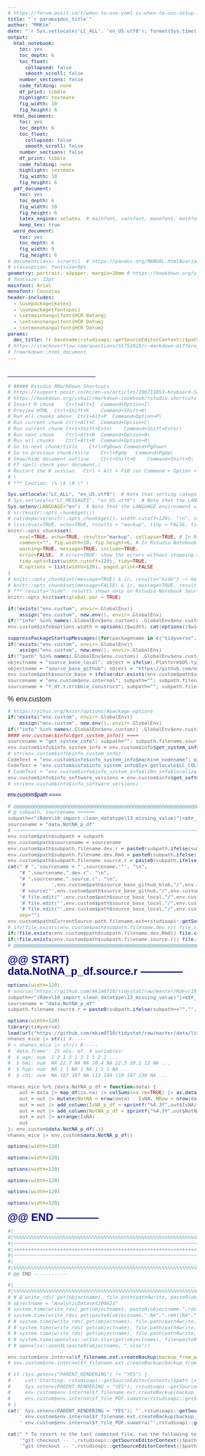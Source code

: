 ```yaml
---
# https://forum.posit.co/t/when-to-use-yaml-vs-when-to-use-setup-code-chunk/56169/
title: "`r params$doc_title`"
author: "MHKim"
date: "`r Sys.setlocale('LC_ALL', 'en_US.utf8'); format(Sys.time(), '%B %d, %Y')`"
output:
  html_notebook:  
    toc: yes
    toc_depth: 6
    toc_float:
      collapsed: false
      smooth_scroll: false
    number_sections: false
    code_folding: none
    df_print: tibble
    highlight: textmate
    fig_width: 10
    fig_height: 6
  html_document:
    toc: yes
    toc_depth: 6
    toc_float:
      collapsed: false
      smooth_scroll: false
    number_sections: false
    df_print: tibble
    code_folding: none
    highlight: textmate
    fig_width: 10
    fig_height: 6
  pdf_document: 
    toc: yes
    toc_depth: 6
    fig_width: 10
    fig_height: 6
    latex_engine: xelatex  # mainfont, sansfont, monofont, mathfont works only with xelatex and lualatex, but not pdflatex
    keep_tex: true
  word_document:
    toc: yes
    toc_depth: 6
    fig_width: 9
    fig_height: 6
# documentclass: scrartcl  # https://pandoc.org/MANUAL.html#variables-for-latex
# classoption: fontsize=9pt 
geometry: portrait, a3paper, margin=20mm # https://bookdown.org/yihui/rmarkdown/pdf-document.html#latex-options
# fontsize: 12pt
mainfont: Arial
monofont: Consolas
header-includes: 
  - \usepackage{kotex}
  - \usepackage{fontspec}
  - \setmainhangulfont{HCR Batang}
  - \setsanshangulfont{HCR Dotum}
  - \setmonohangulfont{HCR Dotum}
params:
  doc_title: !r basename(rstudioapi::getSourceEditorContext()$path)
# https://stackoverflow.com/questions/55751815/r-markdown-difference-between-parameters-and-variables
# ?rmarkdown::html_document
---
```

<!-- https://stackoverflow.com/questions/28480625/r-knitr-markown-setting-html-page-width -->
<style type="text/css">
.main-content, .toc {max-width: 785px; margin: 0 auto; font-size: 1rem;} /* A4: 21cm x 29.7cm = 8.27in x 11.69in; 8.27in x 96px/in ≈ 793px */
html { font-size: 12px; }
body { font-size: 12px; font-family: 'Arial', 'Helvetica', sans-serif; }
h1.title { font-size: 28px; font-family: 'Arial', 'Helvetica', sans-serif; line-height: 1.1; margin-top: 14px; margin-bottom: 0; color: Navy; }
h1 { font-size: 24px; font-family: 'Arial', 'Helvetica', sans-serif; line-height: 1.1; margin-top: 12px; margin-bottom: 0; color: Navy; }
h2 { font-size: 21px; font-family: 'Arial', 'Helvetica', sans-serif; line-height: 1.1; margin-top: 11px; margin-bottom: 0; color: Navy; }
h3 { font-size: 18px; font-family: 'Arial', 'Helvetica', sans-serif; line-height: 1.1; margin-top: 9px; margin-bottom: 0; color: Navy; }
h4 { font-size: 16px; font-family: 'Arial', 'Helvetica', sans-serif; line-height: 1.1; margin-top: 8px; margin-bottom: 0; color: Navy; }
h5 { font-size: 14px; font-family: 'Arial', 'Helvetica', sans-serif; line-height: 1.1; margin-top: 7px; margin-bottom: 0; color: Navy; }
h6 { font-size: 12px; font-family: 'Arial', 'Helvetica', sans-serif; line-height: 1.1; margin-top: 6px; margin-bottom: 0; color: Navy; }
table, td, th, figure, figcaption { font-size: 10px; font-family: 'Arial', 'Helvetica', sans-serif; line-height: 1.1; margin-top: 5px; margin-bottom: 0; }
code { font-size: 11px; font-family: 'Cascadia Code SemiBold', 'Cascadia Code', Consolas, 'Source Code Pro', monospace; line-height: 1.1; margin-top: 6px; margin-bottom: 0; color: DimGray; background-color: Snow; }
pre { font-size: 11px; font-family: 'Cascadia Code SemiBold', 'Cascadia Code', Consolas, 'Source Code Pro', monospace; line-height: 1.1; margin-top: 6px; margin-bottom: 0; color: DimGray; background-color: Snow; }
</style>

<!-- font-size: 0.9em; /* 90% of inherited font size */ -->

<!-- Body text (body): The default font size is typically 16 pixels. -->
<!-- Paragraphs (p): Inherit the body's font size, so also typically 16 pixels. -->
<!-- List items (li): Inherit the body's font size, generally 16 pixels. -->
<!-- Headings (h1 to h6): The default sizes decrease with each level. For example: -->
<!-- h1: Typically around 32 pixels. -->
<!-- h2: Often around 24 pixels. -->
<!-- h3: Commonly around 18.72 pixels. -->
<!-- h4: Usually about 16 pixels. -->
<!-- h5: Generally around 13.28 pixels. -->
<!-- h6: Often about 10.72 pixels. -->
<!-- Blockquotes (blockquote): Usually inherit the body's font size, around 16 pixels. -->
<!-- Tables (table), table cells (td, th): Typically inherit the body's font size, so around 16 pixels. -->
<!-- Figures (figure) and figure captions (figcaption): Generally inherit the body's font size, so about 16 pixels. -->
<!-- 1: Approximately 8 pixels. -->
<!-- 2: Approximately 10 pixels. -->
<!-- 3: Approximately 12 pixels (this was often considered the default size). -->
<!-- 4: Approximately 14 pixels. -->
<!-- 5: Approximately 18 pixels. -->
<!-- 6: Approximately 24 pixels. -->
# _______________
```r
# ##### Rstudio RMarkDown Shortcuts
# https://support.posit.co/hc/en-us/articles/200711853-Keyboard-Shortcuts-in-the-RStudio-IDE  
# https://bookdown.org/yihui/rmarkdown-cookbook/rstudio-shortcuts.html  
# Insert R chunk	Ctrl+Alt+I	Command+Option+I\
# Preview HTML	Ctrl+Shift+K	Command+Shift+K\
# Run all chunks above	Ctrl+Alt+P	Command+Option+P\
# Run current chunk	Ctrl+Alt+C	Command+Option+C\
# Run current chunk	Ctrl+Shift+Enter	Command+Shift+Enter\
# Run next chunk	Ctrl+Alt+N	Command+Option+N\
# Run all chunks	Ctrl+Alt+R	Command+Option+R\
# Go to next chunk/title	Ctrl+PgDown	Command+PgDown\
# Go to previous chunk/title	Ctrl+PgUp	Command+PgUp\
# Show/hide document outline	Ctrl+Shift+O	Command+Shift+O\
# F7 spell-check your document.\
# Restart the R session   Ctrl + Alt + F10 (or Command + Option + F10 on macOS).\
# \
# *** Caution: \% \$ \# \* \
```


```r
Sys.setlocale("LC_ALL", "en_US.utf8")  # Note that setting category "LC_ALL" sets only categories "LC_COLLATE", "LC_CTYPE", "LC_MONETARY" and "LC_TIME".
# Sys.setlocale("LC_MESSAGES", "en_US.utf8")  # Note that the LANGUAGE environment variable has precedence over "LC_MESSAGES" in selecting the language for message translation on most R platforms.  # LC_MESSAGES does not exist in Windows
Sys.setenv(LANGUAGE="en")  # Note that the LANGUAGE environment variable has precedence over "LC_MESSAGES" in selecting the language for message translation on most R platforms.
# str(knitr::opts_chunk$get())
# cat(deparse(knitr::opts_chunk$get(), width.cutoff=120), "\n", sep="")
# list(eval=TRUE, echo=TRUE, results = "markup", tidy = FALSE, tidy.opts = NULL, collapse = FALSE, prompt = FALSE, comment = "##",     highlight = TRUE, size = "normalsize", background = "#F7F7F7", strip.white = structure(TRUE, class = "AsIs"), cache = FALSE,     cache.path = "cache/", cache.vars = NULL, cache.lazy = TRUE, dependson = NULL, autodep = FALSE, cache.rebuild = FALSE,     fig.keep = "high", fig.show = "asis", fig.align = "default", fig.path = "figure/", dev = NULL, dev.args = NULL, dpi = 72,     fig.ext = NULL, fig.width=7, fig.height=7, fig.env = "figure", fig.cap = NULL, fig.scap = NULL, fig.lp = "fig:",     fig.subcap = NULL, fig.pos = "", out.width=NULL, out.height=NULL, out.extra = NULL, fig.retina = 1, external = TRUE,     sanitize = FALSE, interval = 1, aniopts = "controls,loop", warning = TRUE, error = TRUE, message = TRUE, render = NULL,     ref.label = NULL, child = NULL, engine = "R", split = FALSE, include = TRUE, purl = TRUE)
knitr::opts_chunk$set(
    eval=TRUE, echo=TRUE, results="markup", collapse=TRUE, # In Rstudio Notebook Source Pane & nb.HTML, results="hold" does not work
    comment="", fig.width=10, fig.height=6, # In Rstudio Notebook Source Pane & nb.HTML, comment="##" does not work?
    warning=TRUE, message=TRUE, include=TRUE, 
    error=FALSE,  # error=TRUE: show the errors without stopping R; error=FALSE: stop on error
    tidy.opts=list(width.cutoff=120), tidy=TRUE, 
    R.options = list(width=120), paged.print=FALSE
) 
# knitr::opts_chunk$set(message=TRUE) & {r, results="hide"} -> message shown in Rstudio Notebook Source Pane & knitted HTML, but not in Preview nb.HTML?!
# knitr::opts_chunk$set(message=FALSE) & {r, message=TRUE, results="hide"} -> message shown in Rstudio Notebook Source Pane & knitted HTML, but not in Preview nb.HTML?!
# *** results="hide": results shown only on Rstudio Notebook Source Pane, but not in nb.HTML nor knitted HTML
knitr::opts_knit$set(global.par = TRUE)
```


```r
if(!exists("env.custom", envir=.GlobalEnv)) 
    assign("env.custom", new.env(), envir=.GlobalEnv)
if(!"info" %in% names(.GlobalEnv$env.custom)) .GlobalEnv$env.custom$info <- list()
env.custom$info$options.width = options()$width; cat(options()$width, "\n", sep="")
```


```r
suppressPackageStartupMessages({for(packagename in c("tidyverse","formatR")) {if(!require(packagename,character.only=TRUE))install.packages(packagename) else library(packagename,character.only=TRUE)}});cat(" \n");
if(!exists("env.custom", envir=.GlobalEnv)) 
    assign("env.custom", new.env(), envir=.GlobalEnv)
if(!"path" %in% names(.GlobalEnv$env.custom)) .GlobalEnv$env.custom$path <- list()
objectname = "source_base_local"; object = ifelse(.Platform$OS.type == "windows", "D:/OneDrive/[][Rproject]/github_tidystat", "~/github_tidystat"); if(!objectname %in% names(env.custom$path)) {env.custom$path[[objectname]] = object};
objectname = "source_base_github"; object = "https://github.com/mkim0710/tidystat/raw/master"; if(!objectname %in% names(env.custom$path)) {env.custom$path[[objectname]] = object};
env.custom$path$source_base = ifelse(dir.exists(env.custom$path$source_base_local), env.custom$path$source_base_local, env.custom$path$source_base_github)  
sourcename = "env.custom$env.internal"; subpath=""; subpath.filename.source.r = paste0(subpath,ifelse(subpath=="","","/"),sourcename,".source.r"); suppressPackageStartupMessages(source( file.path(env.custom$path$source_base,subpath.filename.source.r) ))
sourcename = "f_df.t.tribble_construct"; subpath=""; subpath.filename.source.r = paste0(subpath,ifelse(subpath=="","","/"),sourcename,".source.r"); suppressPackageStartupMessages(source( file.path(env.custom$path$source_base,subpath.filename.source.r) ))
```

<font size="3">\% env.custom</font>\

```r
# https://yihui.org/knitr/options/#package-options
if(!exists("env.custom", envir=.GlobalEnv)) 
    assign("env.custom", new.env(), envir=.GlobalEnv)
if(!"info" %in% names(.GlobalEnv$env.custom)) .GlobalEnv$env.custom$info <- list()
#### env.custom\$info\$get_system_info() ====
sourcename = "get_system_info"; subpath=""; subpath.filename.source.r = paste0(subpath,ifelse(subpath=="","","/"),sourcename,".source.r"); suppressPackageStartupMessages(source( file.path(env.custom$path$source_base,subpath.filename.source.r) ))
env.custom$info$info_system_info = env.custom$info$get_system_info()
# str(env.custom$info$info_system_info)
CodeText = "env.custom$info$info_system_info$machine_nodename"; cat(CodeText, ' = "', eval(parse(text=CodeText)), '"', "\n", sep="")
CodeText = "env.custom$info$info_system_info$Sys.getlocale$LC_COLLATE"; cat(CodeText, ' = "', eval(parse(text=CodeText)), '"', "\n", sep="")
# CodeText = "env.custom$info$info_system_info$l10n_info$localization_UTF8"; cat(CodeText, ' = "', eval(parse(text=CodeText)), '"', "\n", sep="")
env.custom$info$info_software_versions = env.custom$info$get_software_versions(library_names = c("tidyverse", "dplyr", "ggplot2", "purrr", "stringr", "datapasta","openxlsx"))
# str(env.custom$info$info_software_versions)
```


###### env.custom\$path ====
```r
# @@@@@@@@@@@@@@@@@@@@@@@@@@@@@@@@@@@@@@@@@@@@@@@@@@@@@@@@@@@@@@@@@@@@@@@@@@@@@@@@
# @ subpath, sourcename ======
subpath=r"(Rdev\10_import_clean_datatype\13_missing_value)"|>str_replace_all("\\\\","/")  # Using Raw Strings in R 4.0.0 and Later: The raw string literal, denoted by r"(...)", will not process \ as an escape character.
sourcename = "data.NotNA_p_df"
# ~~~~~~~~~~~~~~~~~~~~~~~~~~~~~~~~~~~~~~~~~~~~~~~~~~~~~~~~~~~~~~~~~~~~~~~~~~~~~~~~
env.custom$path$subpath = subpath
env.custom$path$sourcename = sourcename
env.custom$path$subpath.filename.dev.r = paste0(subpath,ifelse(subpath=="","","/"),sourcename,".dev.r")
env.custom$path$subpath.filename.dev.Rmd = paste0(subpath,ifelse(subpath=="","","/"),sourcename,".dev.Rmd")
env.custom$path$subpath.filename.source.r = paste0(subpath,ifelse(subpath=="","","/"),sourcename,".source.r")
cat(" # ",'sourcename = "',sourcename,'"', "\n",
    "# ",sourcename,".dev.r", "\n",
    "# ",sourcename,".source.r", "\n",
    '#         ',env.custom$path$source_base_github_blob,"/",env.custom$path$subpath.filename.dev.r, "\n",
    '# source("',env.custom$path$source_base_github,"/",env.custom$path$subpath.filename.source.r,'")', "\n",
    '# file.edit("',env.custom$path$source_base_local,"/",env.custom$path$subpath.filename.dev.r,'")', "\n",
    '# file.edit("',env.custom$path$source_base_local,"/",env.custom$path$subpath.filename.dev.Rmd,'")', "\n",
    '# file.edit("',env.custom$path$source_base_local,"/",env.custom$path$subpath.filename.source.r,'")', "\n",
    sep="")
env.custom$path$CurrentSource.path.filename.ext=rstudioapi::getSourceEditorContext()$path 
# if(!file.exists(env.custom$path$subpath.filename.dev.r)) file.copy(from=file.path(env.custom$path$source_base, "rstudio-prefs", "templates", "default.R"),to=env.custom$path$subpath.filename.dev.r); file.edit(env.custom$path$CurrentSource.path.filename.ext);
if(!file.exists(env.custom$path$subpath.filename.dev.Rmd)) file.copy(from=file.path(env.custom$path$source_base, "rstudio-prefs", "templates", "templates-00env.custom.minimum.Rmd"),to=env.custom$path$subpath.filename.dev.Rmd); file.edit(env.custom$path$subpath.filename.dev.Rmd); file.edit(env.custom$path$CurrentSource.path.filename.ext);
if(!file.exists(env.custom$path$subpath.filename.source.r)) file.copy(from=file.path(env.custom$path$source_base, "rstudio-prefs", "templates", "default.R"),to=env.custom$path$subpath.filename.dev.r); file.edit(env.custom$path$subpath.filename.source.r); file.edit(env.custom$path$CurrentSource.path.filename.ext);
# @@@@@@@@@@@@@@@@@@@@@@@@@@@@@@@@@@@@@@@@@@@@@@@@@@@@@@@@@@@@@@@@@@@@@@@@@@@@@@@@
```


# @@ START) data.NotNA_p_df.source.r ------------
```r
options(width=120)
# source("https://github.com/mkim0710/tidystat/raw/master/Rdev/10_import_clean_datatype/13_missing_value/data.NotNA_p_df.source.r")
subpath=r"(Rdev\10_import_clean_datatype\13_missing_value)"|>str_replace_all("\\\\","/")  # Using Raw Strings in R 4.0.0 and Later: The raw string literal, denoted by r"(...)", will not process \ as an escape character.
sourcename = "data.NotNA_p_df"
subpath.filename.source.r = paste0(subpath,ifelse(subpath=="","","/"),sourcename,".source.r"); suppressPackageStartupMessages(source( file.path(env.custom$path$source_base,subpath.filename.source.r) ))
```


```r
options(width=120)
library(tidyverse)
load(url("https://github.com/mkim0710/tidystat/raw/master/data/library_mice_nhanes_mice.rda"))
nhanes_mice |> str() #-----
# > nhanes_mice |> str() #-----
# 'data.frame':	25 obs. of  4 variables:
#  $ age: num  1 2 1 3 1 3 1 1 2 2 ...
#  $ bmi: num  NA 22.7 NA NA 20.4 NA 22.5 30.1 22 NA ...
#  $ hyp: num  NA 1 1 NA 1 NA 1 1 1 NA ...
#  $ chl: num  NA 187 187 NA 113 184 118 187 238 NA ...

nhanes_mice %>% {data.NotNA_p_df = function(data) {
    out = data |> map_df(is.na) |> colSums(na.rm=TRUE) |> as.data.frame() |> setNames("IsNA") |> rownames_to_column() |> rename(varname = rowname) |> rownames_to_column() |> rename(RowNum = rowname)
    out = out |> mutate(NotNA = nrow(data) - IsNA, NRow = nrow(data))
    out = out |> add_column(IsNA_p_df = sprintf("%4.3f",out$IsNA/out$NRow), .after = "IsNA")
    out = out |> add_column(NotNA_p_df = sprintf("%4.3f",out$NotNA/out$NRow), .after = "NotNA")
    out = out |> arrange(IsNA)
    out
}; env.custom$data.NotNA_p_df(.)}
nhanes_mice |> env.custom$data.NotNA_p_df()
```


```r
options(width=120)

```


```r
options(width=120)

```


```r
options(width=120)

```


```r
options(width=120)

```


```r
options(width=120)

```


```r
options(width=120)

```


# @@ END ------------
```r
#|________________________________________________________________________________|#  
#|%%%%%%%%%%%%%%%%%%%%%%%%%%%%%%%%%%%%%%%%%%%%%%%%%%%%%%%%%%%%%%%%%%%%%%%%%%%%%%%%|#  
#|~~~~~~~~~~~~~~~~~~~~~~~~~~~~~~~~~~~~~~~~~~~~~~~~~~~~~~~~~~~~~~~~~~~~~~~~~~~~~~~~|#  
#|++++++++++++++++++++++++++++++++++++++++++++++++++++++++++++++++++++++++++++++++|#  
#|~~~~~~~~~~~~~~~~~~~~~~~~~~~~~~~~~~~~~~~~~~~~~~~~~~~~~~~~~~~~~~~~~~~~~~~~~~~~~~~~|#  
#|________________________________________________________________________________|#  
#|%%%%%%%%%%%%%%%%%%%%%%%%%%%%%%%%%%%%%%%%%%%%%%%%%%%%%%%%%%%%%%%%%%%%%%%%%%%%%%%%|#  
# @@ END ------------
```


```r
#|________________________________________________________________________________|#  
#|%%%%%%%%%%%%%%%%%%%%%%%%%%%%%%%%%%%%%%%%%%%%%%%%%%%%%%%%%%%%%%%%%%%%%%%%%%%%%%%%|#  
# # @ write_rds( get(objectname), file.path(path4write, paste0(objectname,".rds"))) -----
# objectname = "AnalyticDataset200621"
# system.time(write_rds( get(objectname), paste0(objectname,".rds") ))
# system.time(write_rds( get(paste0(objectname,".NA",".rmAllNA",".fct")), paste0(objectname,".NA",".rmAllNA",".fct",".rds") ))
# # system.time(write_rds( get(objectname), file.path(path4write, paste0(objectname,".rds"))))
# # system.time(write_rds( get(objectname), file.path(path4write, paste0(objectname,".rds")), compress = "gz" ))
# # system.time(write_rds( get(objectname), file.path(path4write, paste0(objectname, ".rds", "")), compress = "xz", compression = 9 ))
# # system.time(openxlsx::write.xlsx(get(objectname), file=paste0(objectname,".xlsx"), asTable=TRUE, withFilter=TRUE))
# # openxlsx::openXL(paste0(objectname, ".xlsx"))
```


```r
env.custom$env.internal$f_filename.ext.createBackup(backup_from_path.filename.ext = rstudioapi::getSourceEditorContext()$path|>str_replace("\\.([[:alnum:]]+)$",".Rmd"), backup_to_path="-backup", timeFormat="%y%m%d_%H", overwrite=TRUE)
# env.custom$env.internal$f_filename.ext.createBackup(backup_from_path.filename.ext = rstudioapi::getSourceEditorContext()$path|>str_replace("\\.([[:alnum:]]+)$",".nb.html"), backup_to_path="-backup", timeFormat="%y%m%d_%H", overwrite=TRUE)
```


```r
# if (Sys.getenv("PARENT_RENDERING") != "YES") {
#     cat('Starting: rstudioapi::getSourceEditorContext()$path |> rmarkdown::render(output_format = "pdf_document") \n')
#     Sys.setenv(PARENT_RENDERING = "YES"); rstudioapi::getSourceEditorContext()$path |> rmarkdown::render(output_format = "pdf_document"); Sys.setenv(PARENT_RENDERING = "NO")
#     env.custom$env.internal$f_filename.ext.createBackup(backup_from_path.filename.ext = rstudioapi::getSourceEditorContext()$path|>str_replace("\\.([[:alnum:]]+)$",".pdf"), backup_to_path="-backup", timeFormat="%y%m%d_%H", overwrite=TRUE)
#     env.custom$env.internal$f_file_PDF.sumatra(rstudioapi::getSourceEditorContext()$path|>str_replace("\\.([[:alnum:]]+)$",".pdf"))
# }
cat(' Sys.setenv(PARENT_RENDERING = "YES"); "',rstudioapi::getSourceEditorContext()$path,'" |> rmarkdown::render(output_format = "pdf_document"); Sys.setenv(PARENT_RENDERING = "NO")',"\n", 
    ' env.custom$env.internal$f_filename.ext.createBackup(backup_from_path.filename.ext = "',rstudioapi::getSourceEditorContext()$path|>str_replace("\\.([[:alnum:]]+)$",".pdf"),'", backup_to_path="-backup", timeFormat="%y%m%d", overwrite=TRUE)',"\n", 
    ' env.custom$env.internal$f_file_PDF.sumatra("',rstudioapi::getSourceEditorContext()$path|>str_replace("\\.([[:alnum:]]+)$",".pdf"),'")',"\n", sep="")
```


```r
cat(" * To revert to the last commited file, run the following terminal command:\n", 
    '"git checkout -- ',rstudioapi::getSourceEditorContext()$path,'" |> system(intern=TRUE)',"\n",
    '"git checkout -- ',rstudioapi::getSourceEditorContext()$path|>str_replace("\\.([[:alnum:]]+)$",".nb.html"),'" |> system(intern=TRUE)',"\n", sep="")
```


